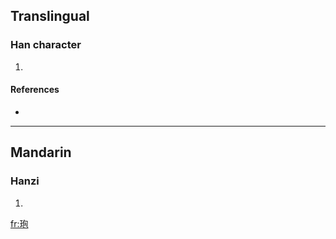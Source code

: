 ==Translingual==

===Han character===
{{Han char|rn=96|rad=玉|as=05|sn=9|four=1711<sub>2</sub>|canj=一土心口山 (MGPRU)}}

# {{defn|Han|sort=玉05}}

====References====
* {{Han ref|kx=0729.010|dkj=20896|dj=1140.260|hdz=21108.080|uh=73B8|ud=29624|bh=CFD5|bd=53205}}

----

==Mandarin==

===Hanzi===
{{cmn-hanzi|pin=[[cī]] ([[ci1]]), [[fú]] ([[fu2]])|wg=tz'u<sup>1</sup>, fu<sup>2</sup>}}

# {{defn|Mandarin|sort=玉05}}

[[fr:玸]]